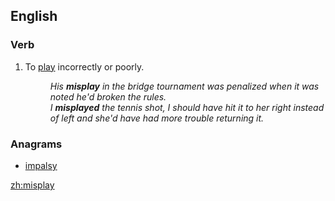 ==English==
===Verb===
{{en-verb|misplays|misplaying|misplayed|misplayed}}

#To [[play]] incorrectly or poorly.
#:''His '''misplay''' in the bridge tournament was penalized when it was noted he'd broken the rules.''
#:''I '''misplayed''' the tennis shot, I should have hit it to her right instead of left and she'd have had more trouble returning it.''

===Anagrams===
*[[impalsy]]

[[zh:misplay]]